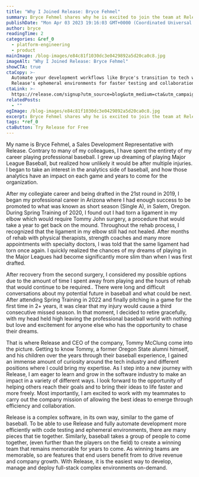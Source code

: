 ```yaml
---
title: "Why I Joined Release: Bryce Fehmel"
summary: Bryce Fehmel shares why he is excited to join the team at Release
publishDate: "Mon Apr 03 2023 19:16:03 GMT+0000 (Coordinated Universal Time)"
author: bryce
readingTime: 2
categories: &ref_0
  - platform-engineering
  - product
mainImage: /blog-images/e84c81f1030dc3e0429892a5d20ca0c8.jpg
imageAlt: "Why I Joined Release: Bryce Fehmel"
showCTA: true
ctaCopy: >-
  Automate your development workflows like Bryce's transition to tech with
  Release's ephemeral environments for faster testing and collaboration.
ctaLink: >-
  https://release.com/signup?utm_source=blog&utm_medium=cta&utm_campaign=blog-cta&utm_content=why-i-joined-release-bryce-fehmel
relatedPosts:
  - ""
ogImage: /blog-images/e84c81f1030dc3e0429892a5d20ca0c8.jpg
excerpt: Bryce Fehmel shares why he is excited to join the team at Release
tags: *ref_0
ctaButton: Try Release for Free
---
```


My name is Bryce Fehmel, a Sales Development Representative with Release. Contrary to many of my colleagues, I have spent the entirety of my career playing professional baseball. I grew up dreaming of playing Major League Baseball, but realized how unlikely it would be after multiple injuries. I began to take an interest in the analytics side of baseball, and how those analytics have an impact on each game and years to come for the organization.

After my collegiate career and being drafted in the 21st round in 2019, I began my professional career in Arizona where I had enough success to be promoted to what was known as short season (Single A), in Salem, Oregon. During Spring Training of 2020, I found out I had torn a ligament in my elbow which would require Tommy John surgery, a procedure that would take a year to get back on the mound. Throughout the rehab process, I recognized that the ligament in my elbow still had not healed. After months of rehab with physical therapists, strength coaches and many more appointments with specialty doctors, I was told that the same ligament had torn once again. I quickly realized the chances of my dreams of playing in the Major Leagues had become significantly more slim than when I was first drafted.

After recovery from the second surgery, I considered my possible options due to the amount of time I spent away from playing and the hours of rehab that would continue to be required.. There were long and difficult conversations about my potential future in baseball and what could be next. After attending Spring Training in 2022 and finally pitching in a game for the first time in 2+ years, it was clear that my injury would cause a third consecutive missed season. In that moment, I decided to retire gracefully, with my head held high leaving the professional baseball world with nothing but love and excitement for anyone else who has the opportunity to chase their dreams.

That is where Release and CEO of the company, Tommy McClung come into the picture. Getting to know Tommy, a former Oregon State alumni himself, and his children over the years through their baseball experience, I gained an immense amount of curiosity around the tech industry and different positions where I could bring my expertise. As I step into a new journey with Release, I am eager to learn and grow in the software industry to make an impact in a variety of different ways. I look forward to the opportunity of helping others reach their goals and to bring their ideas to life faster and more freely. Most importantly, I am excited to work with my teammates to carry out the company mission of allowing the best ideas to emerge through efficiency and collaboration.

Release is a complex software, in its own way, similar to the game of baseball. To be able to use Release and fully automate development more efficiently with code testing and ephemeral environments, there are many pieces that tie together. Similarly, baseball takes a group of people to come together, (even further than the players on the field) to create a winning team that remains memorable for years to come. As winning teams are memorable, so are features that end users benefit from to drive revenue and company growth. With Release, it is the easiest way to develop, manage and deploy full-stack complex environments on-demand.
